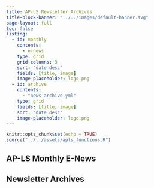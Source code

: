 ```yaml
---
title: AP-LS Newsletter Archives
title-block-banner: "../../images/default-banner.svg"
page-layout: full
toc: false
listing:
  - id: monthly
    contents: 
      - e-news
    type: grid
    grid-columns: 3
    sort: "date desc"
    fields: [title, image]
    image-placeholder: logo.png
  - id: archive
    contents: 
      - "news-archive.yml"
    type: grid
    fields: [title, image]
    sort: "date desc"
    image-placeholder: logo.png
---
```

```r
knitr::opts_chunk$set(echo = TRUE)
source("../../assets/apls_functions.R")
```

## AP-LS Monthly E-News

::: {#monthly}
:::


## Newsletter Archives

::: {#archive}
:::

